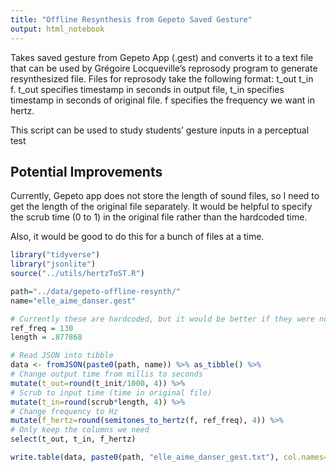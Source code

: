```yaml
---
title: "Offline Resynthesis from Gepeto Saved Gesture"
output: html_notebook
---
```


Takes saved gesture from Gepeto App (.gest) and converts it to a text file that can be used by Grégoire Locqueville's reprosody program to generate resynthesized file. Files for reprosody take the following format:
t_out t_in f. t_out specifies timestamp in seconds in output file, t_in specifies timestamp in seconds of original file. f specifies the frequency we want in hertz. 

This script can be used to study students' gesture inputs in a perceptual test

## Potential Improvements

Currently, Gepeto app does not store the length of sound files, so I need to get the length of the original file separately. It would be helpful to specify the scrub time (0 to 1) in the original file rather than the hardcoded time.

Also, it would be good to do this for a bunch of files at a time.

```r
library("tidyverse")
library("jsonlite")
source("../utils/hertzToST.R")

path="../data/gepeto-offline-resynth/"
name="elle_aime_danser.gest" 

# Currently these are hardcoded, but it would be better if they were not
ref_freq = 130
length = .877868 

# Read JSON into tibble
data <- fromJSON(paste0(path, name)) %>% as_tibble() %>%
# Change output time from millis to seconds
mutate(t_out=round(t_init/1000, 4)) %>%
# Scrub to input time (time in original file)
mutate(t_in=round(scrub*length, 4)) %>%
# Change frequency to Hz
mutate(f_hertz=round(semitones_to_hertz(f, ref_freq), 4)) %>%
# Only keep the columns we need
select(t_out, t_in, f_hertz)

write.table(data, paste0(path, "elle_aime_danser_gest.txt"), col.names=FALSE, row.names=FALSE)

```



